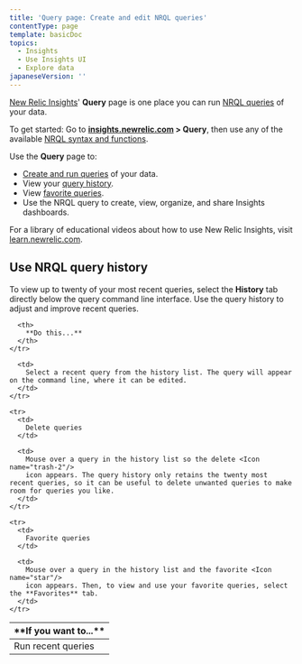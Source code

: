 ```yaml
---
title: 'Query page: Create and edit NRQL queries'
contentType: page
template: basicDoc
topics:
  - Insights
  - Use Insights UI
  - Explore data
japaneseVersion: ''
---
```


[New Relic Insights](/docs/insights/use-insights-ui/getting-started/introduction-new-relic-insights)' **Query** page is one place you can run [NRQL queries](/docs/query-data/nrql-new-relic-query-language/getting-started/introduction-nrql) of your data.

To get started: Go to **[insights.newrelic.com](https://insights.newrelic.com) > Query**, then use any of the available [NRQL syntax and functions](/docs/insights/nrql-new-relic-query-language/nrql-resources/nrql-syntax-components-functions).

Use the **Query** page to:

* [Create and run queries](/docs/insights/nrql-new-relic-query-language/using-nrql/introduction-nrql#command-line-query) of your data.
* View your [query history](#history).
* View [favorite queries](#history).
* Use the NRQL query to create, view, organize, and share Insights dashboards.

For a library of educational videos about how to use New Relic Insights, visit [learn.newrelic.com](https://learn.newrelic.com/courses/intro_insights).

## Use NRQL query history

To view up to twenty of your most recent queries, select the **History** tab directly below the query command line interface. Use the query history to adjust and improve recent queries.

<Table>
  <thead>
    <tr>
      <th style={{ width: "200px" }}>
        **If you want to...**
      </th>

      <th>
        **Do this...**
      </th>
    </tr>
  </thead>

  <tbody>
    <tr>
      <td>
        Run recent queries
      </td>

      <td>
        Select a recent query from the history list. The query will appear on the command line, where it can be edited.
      </td>
    </tr>

    <tr>
      <td>
        Delete queries
      </td>

      <td>
        Mouse over a query in the history list so the delete <Icon name="trash-2"/>
        icon appears. The query history only retains the twenty most recent queries, so it can be useful to delete unwanted queries to make room for queries you like.
      </td>
    </tr>

    <tr>
      <td>
        Favorite queries
      </td>

      <td>
        Mouse over a query in the history list and the favorite <Icon name="star"/>
        icon appears. Then, to view and use your favorite queries, select the **Favorites** tab.
      </td>
    </tr>
  </tbody>
</Table>
